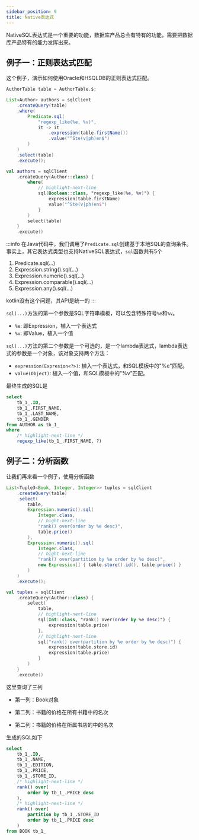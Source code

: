 ```yaml
---
sidebar_position: 9
title: Native表达式
---
```




NativeSQL表达式是一个重要的功能，数据库产品总会有特有的功能，需要把数据库产品特有的能力发挥出来。

## 例子一：正则表达式匹配

这个例子，演示如何使用Oracle和HSQLDB的正则表达式匹配。

<Tabs groupId="language">
<TabItem value="java" label="Java">

```java
AuthorTable table = AuthorTable.$;

List<Author> authors = sqlClient
    .createQuery(table)
    .where(
        Predicate.sql(
            "regexp_like(%e, %v)",
            it -> it
                .expression(table.firstName())
                .value("^Ste(v|ph)en$")
        )
    )
    .select(table)
    .execute();
```

</TabItem>
<TabItem value="kotlin" label="Kotlin">

```kotlin
val authors = sqlClient
    .createQuery(Author::class) {
        where(
            // highlight-next-line
            sql(Boolean::class, "regexp_like(%e, %v)") {
                expression(table.firstName)
                value("^Ste(v|ph)en$")
            }
        )
        select(table)
    }
    .execute()
```

</TabItem>
</Tabs>

:::info
在Java代码中，我们调用了`Predicate.sql`创建基于本地SQL的查询条件。事实上，其它表达式类型也支持NativeSQL表达式，`sql`函数共有5个

1. Predicate.sql(...)
2. Expression.string().sql(...)
3. Expression.numeric().sql(...)
4. Expression.comparable().sql(...)
5. Expression.any().sql(...)

kotlin没有这个问题，其API是统一的
:::

`sql(...)`方法的第一个参数是SQL字符串模板，可以包含特殊符号`%e`和`%v`。

- `%e`: 即Expression，植入一个表达式
- `%v`: 即Value，植入一个值

`sql(...)`方法的第二个参数是一个可选的，是一个lambda表达式，lambda表达式的参数是一个对象，该对象支持两个方法：
- `expression(Expresion<?>)`: 植入一个表达式，和SQL模板中的"%e"匹配。
- `value(Object)`: 植入一个值，和SQL模板中的"%v"匹配。

最终生成的SQL是
```sql
select 
    tb_1_.ID, 
    tb_1_.FIRST_NAME, 
    tb_1_.LAST_NAME, 
    tb_1_.GENDER 
from AUTHOR as tb_1_ 
where
    /* highlight-next-line */
    regexp_like(tb_1_.FIRST_NAME, ?)
```

## 例子二：分析函数

让我们再来看一个例子，使用分析函数

<Tabs groupId="language">
<TabItem value="java" label="Java">

```java
List<Tuple3<Book, Integer, Integer>> tuples = sqlClient
    .createQuery(table)
    .select(
        table,
        Expression.numeric().sql(
            Integer.class,
            // hight-next-line
            "rank() over(order by %e desc)",
            table.price()
        ),
        Expression.numeric().sql(
            Integer.class,
            // hight-next-line
            "rank() over(partition by %e order by %e desc)",
            new Expression[] { table.store().id(), table.price() }
        )
    )
    .execute();
```

</TabItem>
<TabItem value="kotlin" label="Kotlin">

```kotlin
val tuples = sqlClient
    .createQuery(Author::class) {
        select(
            table,
            // highlight-next-line
            sql(Int::class, "rank() over(order by %e desc)") {
                expression(table.price)
            },
            // highlight-next-line
            sql("rank() over(partition by %e order by %e desc)") {
                expression(table.store.id)
                expression(table.price)
            }
        )
    }
    .execute()
```

</TabItem>
</Tabs>

这里查询了三列

-   第一列：Book对象

-   第二列：书籍的价格在所有书籍中的名次

-   第二列：书籍的价格在所属书店的中的名次

生成的SQL如下

```sql
select
    tb_1_.ID,
    tb_1_.NAME,
    tb_1_.EDITION,
    tb_1_.PRICE,
    tb_1_.STORE_ID,
    /* highlight-next-line */
    rank() over(
        order by tb_1_.PRICE desc
    ),
    /* highlight-next-line */
    rank() over(
        partition by tb_1_.STORE_ID 
        order by tb_1_.PRICE desc
    )
from BOOK tb_1_
```
